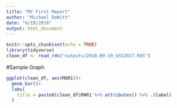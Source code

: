 ```yaml
---
title: "MY First Report"
author: "Michael DeWitt"
date: "9/19/2018"
output: html_document
---
```


```r
knitr::opts_chunk$set(echo = TRUE)
library(tidyverse)
clean_df <- read_rds("outputs/2018-09-19_GSS2017.RDS")
```

#Sample Graph

```r
ggplot(clean_df, aes(MAR1))+
  geom_bar()+
  labs(
    title = paste0(clean_df$MAR1 %>% attributes() %>% .$label)
  )
```
